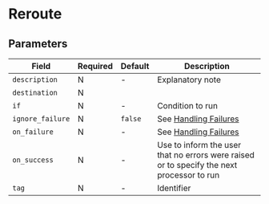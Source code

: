 
# Reroute

## Parameters

|Field|Required|Default|Description|
|---|---|---|---|
|`description`|N|-|Explanatory note|
|`destination`|N|||
|`if`|N|-|Condition to run|
|`ignore_failure`|N|`false`|See [Handling Failures](../handling-failures.mdx)|
|`on_failure`|N|-|See [Handling Failures](../handling-failures.mdx)|
|`on_success`|N|-|Use to inform the user that no errors were raised or to specify the next processor to run|
|`tag`|N|-|Identifier|
